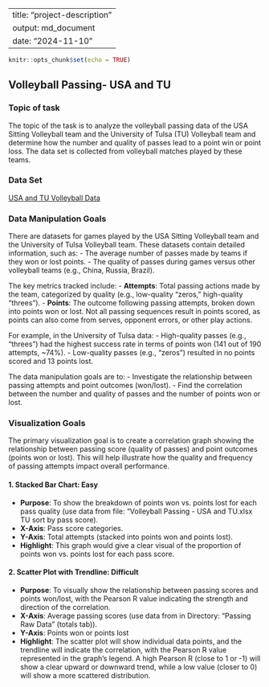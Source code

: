 
---
title: "project-description"
output: md_document
date: "2024-11-10"
---

```r
knitr::opts_chunk$set(echo = TRUE)
```
## Volleyball Passing- USA and TU

### Topic of task

The topic of the task is to analyze the volleyball passing data of the USA Sitting Volleyball team and the University of Tulsa (TU) Volleyball team and determine how the number and quality of passes lead to a point win or point loss. The data set is collected from volleyball matches played by these teams.

### Data Set
[USA and TU Volleyball Data](https://dataverse.harvard.edu/dataset.xhtml?persistentId=doi:10.7910/DVN/27560)

### Data Manipulation Goals
There are datasets for games played by the USA Sitting Volleyball team and the University of Tulsa Volleyball team. These datasets contain detailed information, such as:
- The average number of passes made by teams if they won or lost points.
- The quality of passes during games versus other volleyball teams (e.g., China, Russia, Brazil).

The key metrics tracked include:
- **Attempts**: Total passing actions made by the team, categorized by quality (e.g., low-quality "zeros," high-quality "threes").
- **Points**: The outcome following passing attempts, broken down into points won or lost. Not all passing sequences result in points scored, as points can also come from serves, opponent errors, or other play actions.

For example, in the University of Tulsa data:
- High-quality passes (e.g., "threes") had the highest success rate in terms of points won (141 out of 190 attempts, ~74%).
- Low-quality passes (e.g., "zeros") resulted in no points scored and 13 points lost.

The data manipulation goals are to:
- Investigate the relationship between passing attempts and point outcomes (won/lost).
- Find the correlation between the number and quality of passes and the number of points won or lost.

### Visualization Goals
The primary visualization goal is to create a correlation graph showing the relationship between passing score (quality of passes) and point outcomes (points won or lost). This will help illustrate how the quality and frequency of passing attempts impact overall performance.

#### 1. Stacked Bar Chart: Easy
- **Purpose**: To show the breakdown of points won vs. points lost for each pass quality (use data from file: “Volleyball Passing - USA and TU.xlsx TU sort by pass score).
- **X-Axis**: Pass score categories.
- **Y-Axis**: Total attempts (stacked into points won and points lost).
- **Highlight**: This graph would give a clear visual of the proportion of points won vs. points lost for each pass score.

#### 2. Scatter Plot with Trendline: Difficult
- **Purpose**: To visually show the relationship between passing scores and points won/lost, with the Pearson R value indicating the strength and direction of the correlation.
- **X-Axis**: Average passing scores (use data from in Directory: “Passing Raw Data” (totals tab)).
- **Y-Axis**: Points won or points lost
- **Highlight**: The scatter plot will show individual data points, and the trendline will indicate the correlation, with the Pearson R value represented in the graph's legend. A high Pearson R (close to 1 or -1) will show a clear upward or downward trend, while a low value (closer to 0) will show a more scattered distribution.